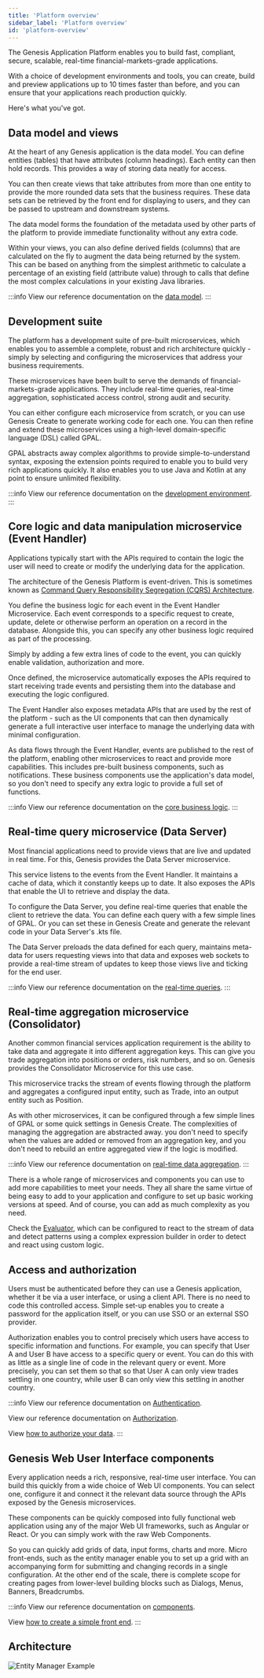 ```yaml
---
title: 'Platform overview'
sidebar_label: 'Platform overview'
id: 'platform-overview'
---
```


The Genesis Application Platform enables you to build fast, compliant, secure, scalable, real-time financial-markets-grade applications.

With a choice of development environments and tools, you can create, build and preview applications up to 10 times faster than before, and you can ensure that your applications reach production quickly. 

Here's what you've got.

## Data model and views
At the heart of any Genesis application is the data model. You can define entities (tables) that have attributes (column headings). Each entity can then hold records. This provides a way of storing data neatly for access.

You can then create views that take attributes from more than one entity to provide the more rounded data sets that the business requires. These data sets can be retrieved by the front end for displaying to users, and they can be passed to upstream and downstream systems. 

The data model forms the foundation of the metadata used by other parts of the platform to provide immediate functionality without any extra code. 

Within your views, you can also define derived fields (columns) that are calculated on the fly to augment the data being returned by the system. This can be based on anything from the simplest arithmetic to calculate a percentage of an existing field (attribute value) through to calls that define the most complex calculations in your existing Java libraries.

:::info
View our reference documentation on the [data model](/develop/server-capabilities/data-model/).
:::

## Development suite

The platform has a development suite of pre-built microservices, which enables you to assemble a complete, robust and rich architecture quickly - simply by selecting and configuring the microservices that address your business requirements. 

These microservices have been built to serve the demands of financial-markets-grade applications. They include real-time queries, real-time aggregation, sophisticated access control, strong audit and security.

You can either configure each microservice from scratch, or you can use Genesis Create to generate working code for each one. You can then refine and extend these microservices using a high-level domain-specific language (DSL) called GPAL.    

GPAL abstracts away complex algorithms to provide simple-to-understand syntax, exposing the extension points required to enable you to build very rich applications quickly. It also enables you to use Java and Kotlin at any point to ensure unlimited flexibility. 

:::info
View our reference documentation on the [development environment](/develop/development-environments/).
:::

## Core logic and data manipulation microservice (Event Handler)

Applications typically start with the APIs required to contain the logic the user will need to create or modify the underlying data for the application.  

The architecture of the Genesis Platform is event-driven. This is sometimes known as [Command Query Responsibility Segregation (CQRS) Architecture](https://developer.ibm.com/articles/an-introduction-to-command-query-responsibility-segregation/). 

You define the business logic for each event in the Event Handler Microservice. Each event corresponds to a specific request to create, update, delete or otherwise perform an operation on a record in the database. Alongside this, you can specify any other business logic required as part of the processing. 

Simply by adding a few extra lines of code to the event, you can  quickly enable validation, authorization and more. 

Once defined, the microservice automatically exposes the APIs required to start receiving trade events and persisting them into the database and executing the logic configured. 

The Event Handler also exposes metadata APIs that are used by the rest of the platform - such as the UI components that can then dynamically generate a full interactive user interface to manage the underlying data with minimal configuration.   

As data flows through the Event Handler, events are published to the rest of the platform, enabling other microservices to react and provide more capabilities. This includes pre-built business components, such as notifications. These business components use the application's data model, so you don't need to specify any extra logic to provide a full set of functions. 

:::info
View our reference documentation on the [core business logic](/develop/server-capabilities/core-business-logic-event-handler/).
:::

## Real-time query microservice (Data Server) 

Most financial applications need to provide views that are live and updated in real time. For this, Genesis provides the Data Server microservice. 

This service listens to the events from the Event Handler. It maintains a cache of data, which it constantly keeps up to date. It also exposes the APIs that enable the UI to retrieve and display the data.

To configure the Data Server, you define real-time queries that enable the client to retrieve the data. You can define each query with a few simple lines of GPAL. Or you can set these in Genesis Create and generate the relevant code in your Data Server's .kts file. 

The Data Server preloads the data defined for each query, maintains meta-data for users requesting views into that data and exposes web sockets to provide a real-time stream of updates to keep those views live and ticking for the end user. 

:::info
View our reference documentation on the [real-time queries](/develop/server-capabilities/real-time-queries-data-server/).
:::

## Real-time aggregation microservice (Consolidator)

Another common financial services application requirement is the ability to take data and aggregate it into different aggregation keys.  This can give you trade aggregation into positions or orders, risk numbers, and so on. Genesis provides the Consolidator Microservice for this use case.   

This microservice tracks the stream of events flowing through the platform and aggregates a configured input entity, such as Trade, into an output entity such as Position.  

As with other microservices, it can be configured through a few simple lines of GPAL or some quick settings in Genesis Create. The complexities of managing the aggregation are abstracted away. you don't need to specify when the values are added or removed from an aggregation key, and you don't need to rebuild an entire aggregated view if the logic is modified. 

:::info
View our reference documentation on [real-time data aggregation](/develop/server-capabilities/real-time-aggregation-consolidator/).
:::

There is a whole range of microservices and components you can use to add more capabilities to meet your needs. They all share the same virtue of being easy to add to your application and configure to set up basic working versions at speed. And of course, you can add as much complexity as you need.

Check the [Evaluator](/develop/server-capabilities/real-time-triggers-evaluator/), which can be configured to react to the stream of data and detect patterns using a complex expression builder in order to detect and react using custom logic.

## Access and authorization

Users must be authenticated before they can use a Genesis application, whether it be via a user interface, or using a client API. There is no need to code this controlled access. Simple set-up enables you to create a password for the application itself, or you can use SSO or an external SSO provider.

Authorization enables you to control precisely which users have access to specific information and functions. For example, you can specify that User A and User B have access to a specific query or event. You can do this with as little as a single line of code in the relevant query or event. More precisely, you can set them so that so that User A can only view trades settling in one country, while user B can only view this settling in another country.

:::info
View our reference documentation on [Authentication](/develop/server-capabilities/access-control/authentication/).

View our reference documentation on [Authorization](/develop/server-capabilities/access-control/authorization/).

View [how to authorize your data](/how-to/ht-auth/).
:::

## Genesis Web User Interface components 

Every application needs a rich, responsive, real-time user interface. You can build this quickly from a wide choice of Web UI components. You can select one, configure it and connect it the relevant data source through the APIs exposed by the Genesis microservices. 

These components can be quickly composed into fully functional web application using any of the major Web UI frameworks, such as Angular or React. Or you can simply work with the raw Web Components.   

So you can quickly add grids of data, input forms, charts and more. Micro front-ends, such as the entity manager enable you to set up a grid with an accompanying form for submitting and changing records in a single configuration. At the other end of the scale, there is complete scope for creating pages from lower-level building blocks such as Dialogs, Menus, Banners, Breadcrumbs.

:::info
View our reference documentation on [components](/develop/client-capabilities/).

View [how to create a simple front end](/how-to/ht-front-end-example/).
:::

## Architecture

![Entity Manager Example](/img/000_platform-overview/simple-3.png)

